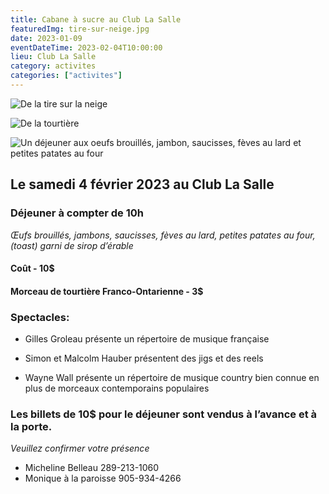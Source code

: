 ```yaml
---
title: Cabane à sucre au Club La Salle
featuredImg: tire-sur-neige.jpg
date: 2023-01-09
eventDateTime: 2023-02-04T10:00:00
lieu: Club La Salle
category: activites
categories: ["activites"]
---
```



<div class="row">
<div class="col-4">

![De la tire sur la neige](./tire-sur-neige.jpg)
</div>
<div class="col-4">

![De la tourtière](./image004.jpg)
</div>
<div class="col-4">

![Un déjeuner aux oeufs brouillés, jambon, saucisses, fèves au lard et petites patates au four](./image005.jpg)
</div>
</div>

## Le samedi 4 février 2023 au Club La Salle

### Déjeuner à compter de 10h

_Œufs brouillés, jambons, saucisses, fèves au lard, petites patates au four, (toast) garni de sirop d’érable_

#### Coût - 10$
#### Morceau de tourtière Franco-Ontarienne - 3$

### Spectacles:
- Gilles Groleau présente un répertoire de musique française


- Simon et Malcolm Hauber présentent des jigs et des reels


- Wayne Wall présente un répertoire de musique country bien connue en plus de morceaux contemporains populaires

### Les billets de 10$ pour le déjeuner sont vendus à l’avance et à la porte.

_Veuillez confirmer votre présence_

- Micheline Belleau 289-213-1060
- Monique à la paroisse 905-934-4266

<Patrimoine />
